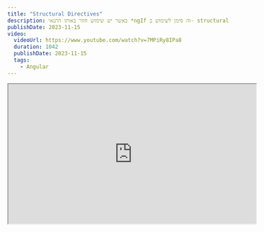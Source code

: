 ```yaml
---
title: "Structural Directives"
description: כאשר יש שימוש חוזר באותו התנאי *ngIf זה סימן לשימוש ב- structural directive.
publishDate: 2023-11-15
video:
  videoUrl: https://www.youtube.com/watch?v=7MPiRy8IPa8
  duration: 1042
  publishDate: 2023-11-15
  tags:    
    - Angular
---
```



<div class="not-content flex">
	<iframe
    class="mx-auto mb-10"
    width="560"
    height="315"
    src="https://www.youtube.com/embed/7MPiRy8IPa8?si=Kl3sLth-QE1C8tGB"
    title="Angular - Structural Directives - video"
    allow="accelerometer; clipboard-write; encrypted-media; gyroscope; picture-in-picture; web-share"
    allowFullScreen
    loading="lazy"
    referrerPolicy="strict-origin-when-cross-origin"
    aria-label="Angular - Structural Directives - video"
    aria-describedby="iframe-video-description"
	/>
</div>
<span id="iframe-video-description" class="sr-only">
This video explains how to use structural directives in Angular to avoid repeating logic in your components, with practical examples and best practices.
</span>

[Structural Directives](https://angular.dev/guide/directives/structural-directives) ב-Angular היא תכונה חזקה שלא נעשה בה שימוש מספיק לדעתי.  
בואו ננסה לשנות את זה ולהראות לכם דוגמא חוזרת שניתן לפתור בצורה טובה יותר עם structural directive.

## הבעיה

קוד שחוזר על עצמו עם [*ngIf](https://angular.dev/guide/directives#adding-or-removing-an-element-with-ngif)

בואו נבחן את הדוגמא הבאה:

<div className="mt-5 not-content ltr" dir='ltr'>
<Sandpack
  client:load
	customSetup={{ 
		dependencies: { 			
			"@angular/core": "^17.0.0",
			"@angular/platform-browser": "^17.0.0",
			"@angular/platform-browser-dynamic": "^17.0.0",
			"@angular/common": "^17.0.0",
			"@angular/compiler": "^17.0.0"
		}
	}}
	
	files={{
		"src/app/user.service.ts": {
			code: `import {Injectable} from '@angular/core';

@Injectable({
  providedIn: 'root',
})
export class UserService {
  user$ = new BehaviorSubject<User | null>({
    firstName: 'John',
    lastName: 'Doe',
  });

  constructor() {}
}
`
		},
		"src/app/user.ts": {
			code: `export type User = {
  firstName: string;
  lastName: string;
};
`	
		},
		"src/app/app.component.ts": {
			code: `import { ChangeDetectionStrategy, Component } from "@angular/core";

@Component({
  changeDetection: ChangeDetectionStrategy.OnPush,
  selector: "app-root",
  template: \`
    <header>
      <span *ngIf="userService.user$ | async; let user">
        hello {{ user.firstName }} {{ user.lastName }}
      </span>
    </header>
  \`
})
export class AppComponent {
  constructor(
    public userService: UserService
  ) {}
}
`
		}
	}}
	
	template="angular"
/>
</div>

בדוגמא הנ"ל יש לנו `user.service.ts` שיחזיק את המשתמש המחובר או `null` אם המשתמש לא מחובר.  
ב- `app.component.ts` אנו משתמשים ב- `userService` כדי להציג את שם המשתמש אם המשתמש מחובר.

מקרה דומה נלקח מפרוייקט גדול בעולם האמיתי, שם סוג הלוגיקה של בדיקה האם המשתמש מחובר חוזר במקומות רבים, או בכלל לא בדיקה האם מחובר אלא פשוט הצגת נתונים שיש לנו על המשתמש המחובר.

אם יש לכם `ngIf` חוזר או צורך חוזר לקבל נתונים משירות ולהציג אותם בקומפוננטה, אז כדאי לשקול להשתמש ב- structural directive.

## הפתרון

בואו ניצור structural directive שתטפל בלוגיקה של בדיקה האם המשתמש מחובר ואם כן תציג את ה template ותעביר את המשתמש לאותו ה template

<div class="mt-5 not-content ltr" dir='ltr'>
<Sandpack 
  client:load
	customSetup={{ 
		dependencies: { 			
			"@angular/core": "^17.0.0",
			"@angular/platform-browser": "^17.0.0",
			"@angular/platform-browser-dynamic": "^17.0.0",
			"@angular/common": "^17.0.0",
			"@angular/compiler": "^17.0.0"
		}
	}}
	
	files={{
		"src/app/app.module.ts": {
			code: `import { BrowserModule } from "@angular/platform-browser";
      
      
@NgModule({
  declarations: [AppComponent, WithUserDirective],
  imports: [BrowserModule],
  providers: [],
  bootstrap: [AppComponent]
})
export class AppModule {}       
`
		},
		"src/app/with-user.directive.ts": {
			code: `import {Directive, OnInit, TemplateRef, ViewContainerRef} from '@angular/core';

@Directive({
  selector: '[withUser]'
})
export class WithUserDirective implements OnInit {
  constructor(
    public userService: UserService,

    // get template and view container
    private _templateRef: TemplateRef<{$implicit: User}>,
    private _viewContainer: ViewContainerRef
  ) {}

  ngOnInit(): void {
    // subscribe to user$ observable
    this.userService.user$.subscribe(user => {
      // clear view container
      this._viewContainer.clear();
      // if user is truthy
      if (user) {
        // create embedded view with user
        this._viewContainer.createEmbeddedView(this._templateRef, {$implicit: user});
      }
    });
  }
}`
		},
		"src/app/user.service.ts": {
			code: `import {Injectable} from '@angular/core';

@Injectable({
  providedIn: 'root',
})
export class UserService {
  user$ = new BehaviorSubject<User | null>({
    firstName: 'John',
    lastName: 'Doe',
  });

  constructor() {}
}
`
		},
		"src/app/user.ts": {
			code: `export type User = {
  firstName: string;
  lastName: string;
};
`	
		},
		"src/app/app.component.ts": {
			code: `import { ChangeDetectionStrategy, Component } from "@angular/core";

@Component({
  changeDetection: ChangeDetectionStrategy.OnPush,
  selector: "app-root",
  template: \`
    <header>
      <span *withUser="let user">
        hello {{ user.firstName }} {{ user.lastName }}
      </span>
    </header>
  \`
})
export class AppComponent {}
`
		}
	}}
	
	template="angular"
/>
</div>

נשים לב שיצרנו structural directive שירנדר את ה template רק אם המשתמש מחובר, ה directive גם מספק את המשתמש ל template באמצעות המשתנה `$implicit` ולכן ניתן להשתמש במשתמש בקומפוננטה כך:


```html
<span *withUser="let user">
	hello {{ user.firstName }} {{ user.lastName }}
</span>
```

כעת כל מקום שאני צריך את ה `user` אני לא צריך להכניס את ה `user.service.ts` ופשוט להשתמש ב- structural directive שיצרנו.  
יעיל לא? structural directives הם דרך מדהימה לחסוך בלוגיקה חוזרת בקומפוננטות שלכם.